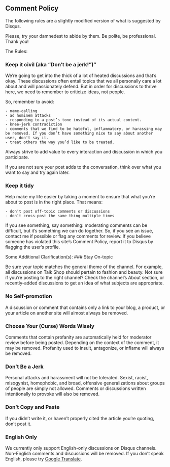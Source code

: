 ## Comment Policy

The following rules are a slightly modified version of what is suggested by Disqus.

Please, try your damnedest to abide by them.  Be polite, be professional.  Thank you!

The Rules:

### Keep it civil (aka "Don’t be a jerk!")"
We’re going to get into the thick of a lot of heated discussions and that’s okay. These discussions often entail topics that we all personally care a lot about and will passionately defend. But in order for discussions to thrive here, we need to remember to criticize ideas, not people. 
 
So, remember to avoid:

    - name-calling
    - ad hominem attacks
    - responding to a post’s tone instead of its actual content.
    - knee-jerk contradiction
    - comments that we find to be hateful, inflammatory, or harassing may be removed. If you don’t have something nice to say about another user, don't say it. 
    - treat others the way you’d like to be treated.

Always strive to add value to every interaction and discussion in which you participate.

If you are not sure your post adds to the conversation, think over what you want to say and try again later.

### Keep it tidy
Help make my life easier by taking a moment to ensure that what you’re about to post is in the right place. That means:

    - don’t post off-topic comments or discussions
    - don’t cross-post the same thing multiple times

If you see something, say something: moderating comments can be difficult, but it's something we can do together.  So, if you see an issue, contact me if possible or flag any comments for review. If you believe someone has violated this site's Comment Policy, report it to Disqus by flagging the user's profile.

Some Additional Clarification(s):
### Stay On-topic

Be sure your topic matches the general theme of the channel. For example, all discussions on Talk Shop should pertain to fashion and beauty. Not sure if you’re posting to the right channel? Check the channel’s About section, or recently-added discussions to get an idea of what subjects are appropriate.

### No Self-promotion

A discussion or comment that contains only a link to your blog, a product, or your article on another site will almost always be removed.

### Choose Your (Curse) Words Wisely

Comments that contain profanity are automatically held for moderator review before being posted. Depending on the context of the comment, it may be removed. Profanity used to insult, antagonize, or inflame will always be removed.

### Don’t Be a Jerk

Personal attacks and harassment will not be tolerated. Sexist, racist, misogynist, homophobic, and broad, offensive generalizations about groups of people are simply not allowed. Comments or discussions written intentionally to provoke will also be removed.

### Don’t Copy and Paste

If you didn’t write it, or haven’t properly cited the article you’re quoting, don’t post it.

### English Only

We currently only support English-only discussions on Disqus channels. Non-English comments and discussions will be removed.  If you don't speak English, please try [Google Translate](https://translate.google.com/).